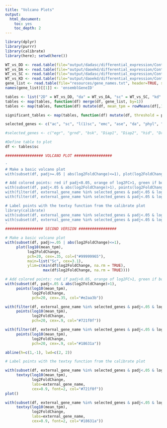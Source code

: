 ```yaml
---
title: "Volcano Plots"
output:
  html_document:
    toc: yes
    toc_depth: 2
---
```


```r
library(dplyr)
library(purrr)
library(calibrate)
library(here); setwd(here())
```

```r
WT_vs_DD <- read.table(file="output/dadasc/differential_expression/Control_vs_DaDaOE.txt", header=TRUE, sep="\t")
WT_vs_DA <- read.table(file="output/daoekd/differential_expression/Control_vs_DaOE.txt", header=TRUE, sep="\t")
WT_vs_SC <- read.table(file="output/dadasc/differential_expression/Control_vs_ScOE.txt", header=TRUE, sep="\t")
WT_vs_KD <- read.table(file="output/daoekd/differential_expression/Control_vs_DaKD.txt", header=TRUE, sep="\t")
gene_list <- read.table(file="resources/gene_names.txt", header=TRUE, sep=" ")
names(gene_list)[[1]] <- 'ensemblGeneID'

tables <- list("2D" = WT_vs_DD, "da" = WT_vs_DA, "sc" = WT_vs_SC, "kd" = WT_vs_KD)
tables <- map(tables, function(df) merge(df, gene_list, by=1))
tables <- map(tables, function(df) mutate(df, mean_tpm = rowMeans(df[,14:16])))

significant_tables <- map(tables, function(df) mutate(df, threshold = padj <0.05 & abs(log2FoldChange) > 1))

selected_genes <- c("ac", "sc", "l(1)sc", "emc", "ase", "da", "phyl", "ttk", "chn", "osa", "esg", "zfh1", "sna", "Sox21a", "fkh", "Dl", "gro", "cbt", "numb", "N", "H", "Su(H)", "neur", "E(spl)m5-HLH", "E(spl)m4-BFM", "E(spl)mbeta-HLH", "E(spl)mdelta-HLH", "E(spl)m2-BFM", "E(spl)m7-HLH", "E(spl)m8-HLH", "E(spl)m3-HLH", "E(spl)malpha-BFM", "E(spl)mgamma-HLH", "E(spl)m6-BFM", "pros", "nub", "Myo31DF", "h", "hdc", "ck", "spen", "Cdk1", "spdo", "polo", "pon", "GATAe", "GATAd", "grn", "pnr", "srp", "ush", "mira", "Zip71B", "Smvt", "Oatp58Dc", "Myc", "bun", "peb", "cic", "Rel", "HmgD", "msn", "klu", "lola", "Lrch", "zip", "insc")

#selected_genes <- c("egr", "grnd", "bsk", "Diap1", "Diap2", "hid", "Dronc", "p53", "Drice", "Duox") # Cell death genes

#Define table to plot
df <- tables$sc

################# VOLCANO PLOT ################# 

'
# Make a basic volcano plot
with(subset(df, padj>=.05 | abs(log2FoldChange)<=1), plot(log2FoldChange, -log10(padj), pch=20, cex=.35, col="#999999", main=list("sc", cex=3.5), xlim=c(min(df$log2FoldChange, na.rm = TRUE),max(df$log2FoldChange, na.rm = TRUE)), ylim=c(0,max(-log10(subset(df, padj > 0)$padj), na.rm = TRUE))))

# Add colored points: red if padj<0.05, orange of log2FC>1, green if both)
with(subset(df, padj<.05 & abs(log2FoldChange)>1), points(log2FoldChange, -log10(padj), pch=20, cex=.35, col="#e2aa3b"))
with(filter(df, external_gene_name %in% selected_genes & padj<.05 & log2FoldChange<(-1)), points(log2FoldChange, -log10(padj), pch=20, cex=.9, col="#721f0f"))
with(filter(df, external_gene_name %in% selected_genes & padj<.05 & log2FoldChange>1), points(log2FoldChange, -log10(padj), pch=20, cex=.9, col="#18631a"))

# Label points with the textxy function from the calibrate plot
library(calibrate)
with(subset(df, external_gene_name %in% selected_genes & padj<.05 & log2FoldChange<(-1)), textxy(log2FoldChange, -log10(padj), labs=external_gene_name, cex=0.9, font=2, col="#721f0f"))
with(subset(df, external_gene_name %in% selected_genes & padj<.05 & log2FoldChange>1), textxy(log2FoldChange, -log10(padj), labs=external_gene_name, cex=0.9, font=2, col="#18631a"))
'
################# SECOND VERSION ################# 

# Make a basic volcano plot
with(subset(df, padj>=.05 | abs(log2FoldChange)<=1),
     plot(log10(mean_tpm),
          log2FoldChange,
          pch=20, cex=.35, col=("#99999965"),
          main=list("Sc", cex=3.1),
          ylim=c(min(df$log2FoldChange, na.rm = TRUE),
                 max(df$log2FoldChange, na.rm = TRUE))))

# Add colored points: red if padj<0.05, orange of log2FC>1, green if both)
with(subset(df, padj<.05 & abs(log2FoldChange)>1),
     points(log10(mean_tpm),
            log2FoldChange,
            pch=20, cex=.35, col="#e2aa3b"))

with(filter(df, external_gene_name %in% selected_genes & padj<.05 & log2FoldChange<(-1)),
     points(log10(mean_tpm),
            log2FoldChange,
            pch=20, cex=.9, col="#721f0f"))

with(filter(df, external_gene_name %in% selected_genes & padj<.05 & log2FoldChange>1),
     points(log10(mean_tpm),
            log2FoldChange,
            pch=20, cex=.9, col="#18631a"))

abline(h=c(1,-1), lwd=c(2, 2))

# Label points with the textxy function from the calibrate plot

with(subset(df, external_gene_name %in% selected_genes & padj<.05 & log2FoldChange<(-1)),
     textxy(log10(mean_tpm),
            log2FoldChange,
            labs=external_gene_name,
            cex=0.9, font=2, col="#721f0f"))
plot()

with(subset(df, external_gene_name %in% selected_genes & padj<.05 & log2FoldChange>1),
     textxy(log10(mean_tpm),
            log2FoldChange,
            labs=external_gene_name,
            cex=0.9, font=2, col="#18631a"))

```